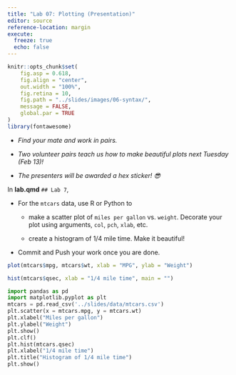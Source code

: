 ```yaml
---
title: "Lab 07: Plotting (Presentation)"
editor: source
reference-location: margin
execute:
  freeze: true
  echo: false
---
```


```r
knitr::opts_chunk$set(
    fig.asp = 0.618,
    fig.align = "center",
    out.width = "100%",
    fig.retina = 10,
    fig.path = "../slides/images/06-syntax/",
    message = FALSE,
    global.par = TRUE
)
library(fontawesome)
```

::: callout-note
- *Find your mate and work in pairs. *

- *Two volunteer pairs teach us how to make beautiful plots next Tuesday (Feb 13)!*

- *The presenters will be awarded a hex sticker! 😎*
:::

In **lab.qmd** `## Lab 7`,

- For the `mtcars` data, use R or Python to 
  + make a scatter plot of `miles per gallon` vs. `weight`. Decorate your plot using arguments, `col`, `pch`, `xlab`, etc.
  
  + create a histogram of 1/4 mile time. Make it beautiful!
  
- Commit and Push your work once you are done.


```r
plot(mtcars$mpg, mtcars$wt, xlab = "MPG", ylab = "Weight")
```

```r
hist(mtcars$qsec, xlab = "1/4 mile time", main = "")
```


```python
import pandas as pd
import matplotlib.pyplot as plt
mtcars = pd.read_csv('../slides/data/mtcars.csv')
plt.scatter(x = mtcars.mpg, y = mtcars.wt)
plt.xlabel("Miles per gallon")
plt.ylabel("Weight")
plt.show()
plt.clf()
plt.hist(mtcars.qsec)
plt.xlabel("1/4 mile time")
plt.title("Histogram of 1/4 mile time")
plt.show()
```


